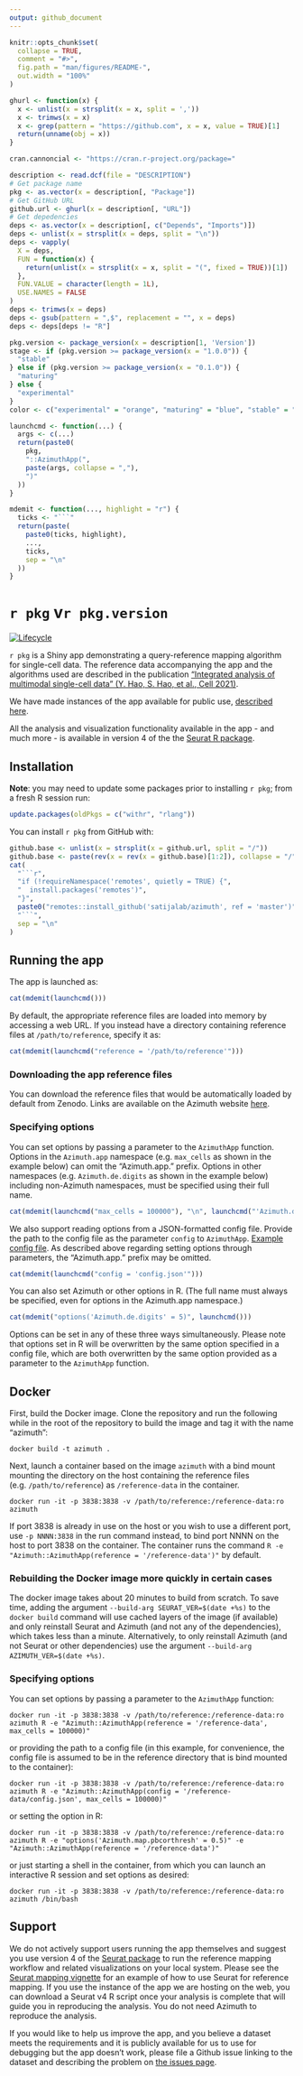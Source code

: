 ```yaml
---
output: github_document
---
```


<!-- README.md is generated from README.Rmd. Please edit that file -->

```r
knitr::opts_chunk$set(
  collapse = TRUE,
  comment = "#>",
  fig.path = "man/figures/README-",
  out.width = "100%"
)
```

```r
ghurl <- function(x) {
  x <- unlist(x = strsplit(x = x, split = ','))
  x <- trimws(x = x)
  x <- grep(pattern = "https://github.com", x = x, value = TRUE)[1]
  return(unname(obj = x))
}
```

```r
cran.cannoncial <- "https://cran.r-project.org/package="
```

```r
description <- read.dcf(file = "DESCRIPTION")
# Get package name
pkg <- as.vector(x = description[, "Package"])
# Get GitHub URL
github.url <- ghurl(x = description[, "URL"])
# Get depedencies
deps <- as.vector(x = description[, c("Depends", "Imports")])
deps <- unlist(x = strsplit(x = deps, split = "\n"))
deps <- vapply(
  X = deps,
  FUN = function(x) {
    return(unlist(x = strsplit(x = x, split = "(", fixed = TRUE))[1])
  },
  FUN.VALUE = character(length = 1L),
  USE.NAMES = FALSE
)
deps <- trimws(x = deps)
deps <- gsub(pattern = ",$", replacement = "", x = deps)
deps <- deps[deps != "R"]
```

```r
pkg.version <- package_version(x = description[1, 'Version'])
stage <- if (pkg.version >= package_version(x = "1.0.0")) {
  "stable"
} else if (pkg.version >= package_version(x = "0.1.0")) {
  "maturing"
} else {
  "experimental"
}
color <- c("experimental" = "orange", "maturing" = "blue", "stable" = "brightgreen")[stage]
```

```r
launchcmd <- function(...) {
  args <- c(...)
  return(paste0(
    pkg,
    "::AzimuthApp(",
    paste(args, collapse = ","),
    ")"
  ))
}
```

```r
mdemit <- function(..., highlight = "r") {
  ticks <- "```"
  return(paste(
    paste0(ticks, highlight),
    ...,
    ticks,
    sep = "\n"
  ))
}
```

# `r pkg` v`r pkg.version`

<!-- badges: start -->
[![Lifecycle](https://img.shields.io/badge/lifecycle-`r stage`-`r color`.svg)](`r github.url`)
<!-- badges: end -->

`r pkg` is a Shiny app demonstrating a query-reference mapping algorithm for single-cell data. The reference data accompanying the app and the algorithms used are described in the publication ["Integrated analysis of multimodal single-cell data" (Y. Hao, S. Hao, et al., Cell 2021)](https://doi.org/10.1016/j.cell.2021.04.048).

We have made instances of the app available for public use, [described here](https://azimuth.hubmapconsortium.org).

All the analysis and visualization functionality available in the app - and much more - is available in version 4 of the the [Seurat R package](https://satijalab.org/seurat).

## Installation

**Note**: you may need to update some packages prior to installing `r pkg`; from a fresh R session run:

```r
update.packages(oldPkgs = c("withr", "rlang"))
```

You can install `r pkg` from GitHub with:

```r
github.base <- unlist(x = strsplit(x = github.url, split = "/"))
github.base <- paste(rev(x = rev(x = github.base)[1:2]), collapse = "/")
cat(
  "```r",
  "if (!requireNamespace('remotes', quietly = TRUE) {",
  "  install.packages('remotes')",
  "}",
  paste0("remotes::install_github('satijalab/azimuth', ref = 'master')"),
  "```",
  sep = "\n"
)
```

## Running the app

The app is launched as:

```r
cat(mdemit(launchcmd()))
```

By default, the appropriate reference files are loaded into memory by accessing a web URL. If you instead have a directory containing reference files at `/path/to/reference`, specify it as:

```r
cat(mdemit(launchcmd("reference = '/path/to/reference'")))
```

### Downloading the app reference files

You can download the reference files that would be automatically loaded by default from Zenodo. Links are available on the Azimuth website [here](https://azimuth.hubmapconsortium.org/references/). 

### Specifying options

You can set options by passing a parameter to the `AzimuthApp` function. Options in the `Azimuth.app` namespace (e.g. `max_cells` as shown in the example below) can omit the "Azimuth.app." prefix. Options in other namespaces (e.g. `Azimuth.de.digits` as shown in the example below) including non-Azimuth namespaces, must be specified using their full name. 

```r
cat(mdemit(launchcmd("max_cells = 100000"), "\n", launchcmd("'Azimuth.de.digits' = 5")))
```

We also support reading options from a JSON-formatted config file. Provide the path to the config file as the parameter `config` to `AzimuthApp`. [Example config file](inst/resources/config.json). As described above regarding setting options through parameters, the "Azimuth.app." prefix may be omitted.

```r
cat(mdemit(launchcmd("config = 'config.json'")))
```

You can also set Azimuth or other options in R. (The full name must always be specified, even for options in the Azimuth.app namespace.)

```r
cat(mdemit("options('Azimuth.de.digits' = 5)", launchcmd()))
```

Options can be set in any of these three ways simultaneously. Please note that options set in R will be overwritten by the same option specified in a config file, which are both overwritten by the same option provided as a parameter to the `AzimuthApp` function.

## Docker

First, build the Docker image. Clone the repository and run the following while in the root of the repository to build the image and tag it with the name "azimuth":

```
docker build -t azimuth .
```

Next, launch a container based on the image `azimuth` with a bind mount mounting the directory on the host containing the reference files (e.g. `/path/to/reference`) as `/reference-data` in the container.

```
docker run -it -p 3838:3838 -v /path/to/reference:/reference-data:ro azimuth
```

If port 3838 is already in use on the host or you wish to use a different port, use `-p NNNN:3838` in the run command instead, to bind port NNNN on the host to port 3838 on the container.
The container runs the command `R -e "Azimuth::AzimuthApp(reference = '/reference-data')"` by default.

### Rebuilding the Docker image more quickly in certain cases

The docker image takes about 20 minutes to build from scratch. To save time, adding the argument `--build-arg SEURAT_VER=$(date +%s)` to the `docker build` command will use cached layers of the image (if available) and only reinstall Seurat and Azimuth (and not any of the dependencies), which takes less than a minute. Alternatively, to only reinstall Azimuth (and not Seurat or other dependencies) use the argument `--build-arg AZIMUTH_VER=$(date +%s)`.

### Specifying options

You can set options by passing a parameter to the `AzimuthApp` function:

```
docker run -it -p 3838:3838 -v /path/to/reference:/reference-data:ro azimuth R -e "Azimuth::AzimuthApp(reference = '/reference-data', max_cells = 100000)"
```

or providing the path to a config file (in this example, for convenience, the config file is assumed to be in the reference directory that is bind mounted to the container):

```
docker run -it -p 3838:3838 -v /path/to/reference:/reference-data:ro azimuth R -e "Azimuth::AzimuthApp(config = '/reference-data/config.json', max_cells = 100000)"
```

or setting the option in R:

```
docker run -it -p 3838:3838 -v /path/to/reference:/reference-data:ro azimuth R -e "options('Azimuth.map.pbcorthresh' = 0.5)" -e "Azimuth::AzimuthApp(reference = '/reference-data')"
```

or just starting a shell in the container, from which you can launch an interactive R session and set options as desired:

```
docker run -it -p 3838:3838 -v /path/to/reference:/reference-data:ro azimuth /bin/bash
```

## Support

We do not actively support users running the app themselves and suggest you use version 4 of the [Seurat package](https://satijalab.org/seurat) to run the reference mapping workflow and related visualizations on your local system. Please see the [Seurat mapping vignette](https://satijalab.org/seurat/articles/multimodal_reference_mapping.html) for an example of how to use Seurat for reference mapping. If you use the instance of the app we are hosting on the web, you can download a Seurat v4 R script once your analysis is complete that will guide you in reproducing the analysis. You do not need Azimuth to reproduce the analysis.

If you would like to help us improve the app, and you believe a dataset meets the requirements and it is publicly available for us to use for debugging but the app doesn’t work, please file a Github issue linking to the dataset and describing the problem on [the issues page](https://github.com/satijalab/azimuth/issues). 

